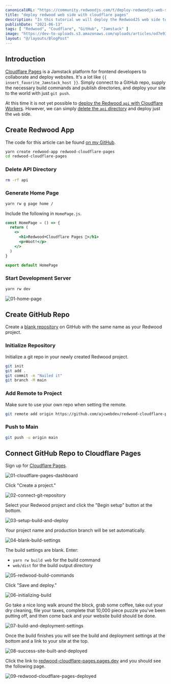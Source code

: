 ```yaml
---
canonicalURL: "https://community.redwoodjs.com/t/deploy-redwoodjs-web-side-with-cloudflare-pages/2207/"
title: "deploy redwood web side with cloudflare pages"
description: "In this tutorial we will deploy the RedwoodJS web side to Cloudflare Pages."
publishDate: "2021-06-13"
tags: [ "Redwood", "Coudflare", "GitHub", "Jamstack" ]
image: "https://dev-to-uploads.s3.amazonaws.com/uploads/articles/od7e93bf6pqrj8y10vok.png"
layout: "@/layouts/BlogPost"
---
```


## Introduction

[Cloudflare Pages](https://pages.cloudflare.com/) is a Jamstack platform for frontend developers to collaborate and deploy websites. It's a lot like `{{ insert_favorite_Jamstack_host }}`. Simply connect to a GitHub repo, supply the necessary build commands and publish directories, and deploy your site to the world with just `git push`.

At this time it is not yet possible to [deploy the Redwood `api` with Cloudflare Workers](https://community.redwoodjs.com/t/running-redwoodjs-on-cloudflare-workers/2013/2). However, we can simply [delete the `api` directory](https://redwoodjs.com/cookbook/disable-api-database) and deploy just the `web` side.

## Create Redwood App

The code for this article can be found [on my GitHub](https://github.com/ajcwebdev/redwood-cloudflare-pages).

```bash
yarn create redwood-app redwood-cloudflare-pages
cd redwood-cloudflare-pages
```

### Delete API Directory

```bash
rm -rf api
```

### Generate Home Page

```bash
yarn rw g page home /
```

Include the following in `HomePage.js`.

```jsx
const HomePage = () => {
  return (
    <>
      <h1>Redwood+Cloudflare Pages 🚀</h1>
      <p>Woot!</p>
    </>
  )
}

export default HomePage
```

### Start Development Server

```bash
yarn rw dev
```

![01-home-page](https://dev-to-uploads.s3.amazonaws.com/uploads/articles/gydskwsvcrqggh06t8nu.png)

## Create GitHub Repo

Create a [blank repository](https://repo.new/) on GitHub with the same name as your Redwood project.

### Initialize Repository

Initialize a git repo in your newly created Redwood project.

```bash
git init
git add .
git commit -m "Nailed it"
git branch -M main
```

### Add Remote to Project

Make sure to use your own repo when setting the remote.

```bash
git remote add origin https://github.com/ajcwebdev/redwood-cloudflare-pages.git
```

### Push to Main

```bash
git push -u origin main
```

## Connect GitHub Repo to Cloudflare Pages

Sign up for [Cloudflare Pages](https://pages.cloudflare.com/).

![01-cloudflare-pages-dashboard](https://dev-to-uploads.s3.amazonaws.com/uploads/articles/a8v738niu7rzglxdhey3.png)

Click "Create a project."

![02-connect-git-repository](https://dev-to-uploads.s3.amazonaws.com/uploads/articles/acazjqgeohulu708dh2l.png)

Select your Redwood project and click the "Begin setup" button at the bottom.

![03-setup-build-and-deploy](https://dev-to-uploads.s3.amazonaws.com/uploads/articles/rdy6btnz50g4xsj9oc94.png)

Your project name and production branch will be set automatically.

![04-blank-build-settings](https://dev-to-uploads.s3.amazonaws.com/uploads/articles/62o3bczyjj7qrco8x1qi.png)

The build settings are blank. Enter:
* `yarn rw build web` for the build command
* `web/dist` for the build output directory

![05-redwood-build-commands](https://dev-to-uploads.s3.amazonaws.com/uploads/articles/ev5cv0w59kawhbagre21.png)

Click "Save and deploy."

![06-initializing-build](https://dev-to-uploads.s3.amazonaws.com/uploads/articles/t1gvisf2yie9bopvr9hj.png)

Go take a nice long walk around the block, grab some coffee, take out your dry cleaning, file your taxes, complete that 10,000 piece puzzle you've been putting off, and then come back and your website build should be done.

![07-build-and-deployment-settings](https://dev-to-uploads.s3.amazonaws.com/uploads/articles/78g9mstln40tjwjvndpq.png)

Once the build finishes you will see the build and deployment settings at the bottom and a link to your site at the top.

![08-success-site-built-and-deployed](https://dev-to-uploads.s3.amazonaws.com/uploads/articles/4ak5b7kse23ebhmnoke9.png)

Click the link to [redwood-cloudflare-pages.pages.dev](https://redwood-cloudflare-pages.pages.dev/) and you should see the following page.

![09-redwood-cloudflare-pages-deployed](https://dev-to-uploads.s3.amazonaws.com/uploads/articles/0pgiq37mfzk9gkuk8uqo.png)